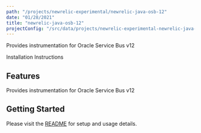 ```yaml
---
path: "/projects/newrelic-experimental/newrelic-java-osb-12"
date: "01/28/2021"
title: "newrelic-java-osb-12"
projectConfig: "/src/data/projects/newrelic-experimental-newrelic-java-osb-12.json"
---
```


<!-- Imports must occur at the top of the file -->

Provides instrumentation for Oracle Service Bus v12

<Link to="https://github.com/newrelic-experimental/newrelic-java-osb-12">Installation Instructions</Link>

## Features

Provides instrumentation for Oracle Service Bus v12

## Getting Started

Please visit the [README](https://github.com/newrelic-experimental/newrelic-java-osb-12#readme) for setup and usage details.
